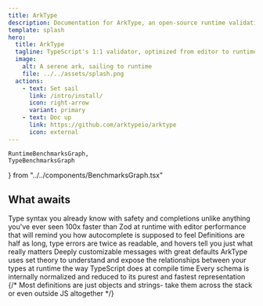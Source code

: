 ```yaml
---
title: ArkType
description: Documentation for ArkType, an open-source runtime validation library for TypeScript
template: splash
hero:
  title: ArkType
  tagline: TypeScript's 1:1 validator, optimized from editor to runtime.
  image:
    alt: A serene ark, sailing to runtime
    file: ../../assets/splash.png
  actions:
    - text: Set sail
      link: /intro/install/
      icon: right-arrow
      variant: primary
    - text: Doc up
      link: https://github.com/arktypeio/arktype
      icon: external
---
```


	RuntimeBenchmarksGraph,
	TypeBenchmarksGraph
} from "../../components/BenchmarksGraph.tsx"

<div class="not-content">
	<HeroBackdrop client:only="react" />
</div>

## What awaits

<CardGrid stagger>
	<Card title="Unparalleled DX" icon="seti:tsconfig">
		Type syntax you already know with safety and completions unlike anything
		you've ever seen
		<TsBlock code={unparalleledDxSrc} />
	</Card>
	<Card title="Faster... everything" icon="rocket">
		100x faster than Zod at runtime with editor performance that will remind you
		how autocomplete is supposed to feel
		<Tabs>
			<TabItem label="Runtime">
				<RuntimeBenchmarksGraph />
			</TabItem>
			<TabItem label="Editor">
				<TypeBenchmarksGraph />
			</TabItem>
		</Tabs>
	</Card>
	<Card title="Clarity and Concision" icon="comment-alt">
		Definitions are half as long, type errors are twice as readable, and hovers
		tell you just what really matters
		<TsBlock code={clearAndConciseSrc} />
	</Card>
	<Card title="Better Errors" icon="error">
		Deeply customizable messages with great defaults
		<TsBlock code={betterErrorsSrc} />
	</Card>
	<Card title="Deep Introspectability" icon="seti:code-search">
		ArkType uses set theory to understand and expose the relationships between
		your types at runtime the way TypeScript does at compile time
		<TsBlock code={deepIntrospectability} />
	</Card>
	<Card title="Intrinsic Optimization" icon="seti:smarty">
		Every schema is internally normalized and reduced to its purest and fastest
		representation
		<TsBlock code={intrinsicOptimization} />
	</Card>
	{/* <Card title="Portable" icon="seti:json">
		Most definitions are just objects and strings- take them across the stack or
		even outside JS altogether
	</Card> */}
</CardGrid>
